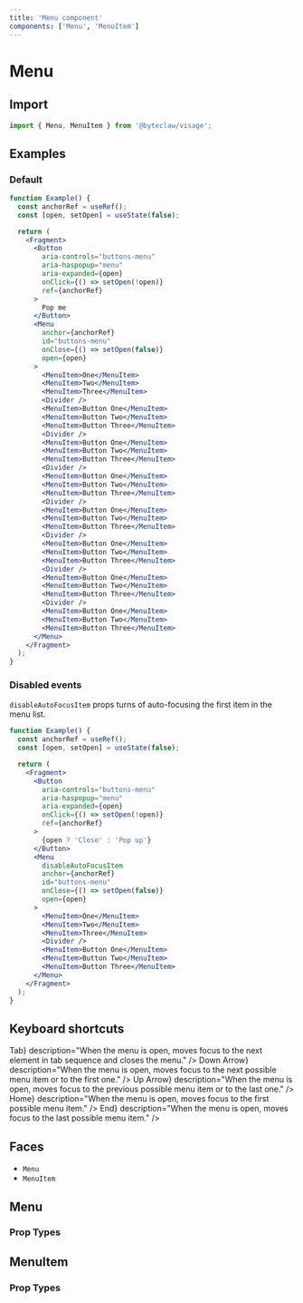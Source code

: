 ```yaml
---
title: 'Menu component'
components: ['Menu', 'MenuItem']
---
```


# Menu

## Import

```js transpile=false
import { Menu, MenuItem } from '@byteclaw/visage';
```

## Examples

### Default

```jsx live
function Example() {
  const anchorRef = useRef();
  const [open, setOpen] = useState(false);

  return (
    <Fragment>
      <Button
        aria-controls="buttons-menu"
        aria-haspopup="menu"
        aria-expanded={open}
        onClick={() => setOpen(!open)}
        ref={anchorRef}
      >
        Pop me
      </Button>
      <Menu
        anchor={anchorRef}
        id="buttons-menu"
        onClose={() => setOpen(false)}
        open={open}
      >
        <MenuItem>One</MenuItem>
        <MenuItem>Two</MenuItem>
        <MenuItem>Three</MenuItem>
        <Divider />
        <MenuItem>Button One</MenuItem>
        <MenuItem>Button Two</MenuItem>
        <MenuItem>Button Three</MenuItem>
        <Divider />
        <MenuItem>Button One</MenuItem>
        <MenuItem>Button Two</MenuItem>
        <MenuItem>Button Three</MenuItem>
        <Divider />
        <MenuItem>Button One</MenuItem>
        <MenuItem>Button Two</MenuItem>
        <MenuItem>Button Three</MenuItem>
        <Divider />
        <MenuItem>Button One</MenuItem>
        <MenuItem>Button Two</MenuItem>
        <MenuItem>Button Three</MenuItem>
        <Divider />
        <MenuItem>Button One</MenuItem>
        <MenuItem>Button Two</MenuItem>
        <MenuItem>Button Three</MenuItem>
        <Divider />
        <MenuItem>Button One</MenuItem>
        <MenuItem>Button Two</MenuItem>
        <MenuItem>Button Three</MenuItem>
        <Divider />
        <MenuItem>Button One</MenuItem>
        <MenuItem>Button Two</MenuItem>
        <MenuItem>Button Three</MenuItem>
      </Menu>
    </Fragment>
  );
}
```

### Disabled events

`disableAutoFocusItem` props turns of auto-focusing the first item in the menu list.

```jsx live
function Example() {
  const anchorRef = useRef();
  const [open, setOpen] = useState(false);

  return (
    <Fragment>
      <Button
        aria-controls="buttons-menu"
        aria-haspopup="menu"
        aria-expanded={open}
        onClick={() => setOpen(!open)}
        ref={anchorRef}
      >
        {open ? 'Close' : 'Pop up'}
      </Button>
      <Menu
        disableAutoFocusItem
        anchor={anchorRef}
        id="buttons-menu"
        onClose={() => setOpen(false)}
        open={open}
      >
        <MenuItem>One</MenuItem>
        <MenuItem>Two</MenuItem>
        <MenuItem>Three</MenuItem>
        <Divider />
        <MenuItem>Button One</MenuItem>
        <MenuItem>Button Two</MenuItem>
        <MenuItem>Button Three</MenuItem>
      </Menu>
    </Fragment>
  );
}
```

## Keyboard shortcuts

<DescriptionList>
  <DescriptionListItem
    term={<KeyboardKey>Tab</KeyboardKey>}
    description="When the menu is open, moves focus to the next element in tab sequence and closes the menu."
  />
  <DescriptionListItem
    term={<KeyboardKey>Down Arrow</KeyboardKey>}
    description="When the menu is open, moves focus to the next possible menu item or to the first one."
  />
  <DescriptionListItem
    term={<KeyboardKey>Up Arrow</KeyboardKey>}
    description="When the menu is open, moves focus to the previous possible menu item or to the last one."
  />
  <DescriptionListItem
    term={<KeyboardKey>Home</KeyboardKey>}
    description="When the menu is open, moves focus to the first possible menu item."
  />
  <DescriptionListItem
    term={<KeyboardKey>End</KeyboardKey>}
    description="When the menu is open, moves focus to the last possible menu item."
  />
</DescriptionList>

## Faces

- `Menu`
- `MenuItem`

## Menu

### Prop Types

<PropTypes component="Menu" />

## MenuItem

### Prop Types

<PropTypes component="MenuItem" />
